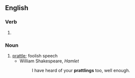 ==English==

===Verb===
{{head|en|present participle}}

# {{present participle of|prattle|lang=en|nocat=1}}

===Noun===
{{en-noun}}

# [[prattle]]; foolish speech
#* William Shakespeare, ''Hamlet''
#*: I have heard of your '''prattlings''' too, well enough.